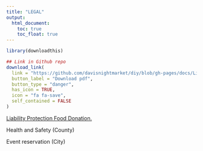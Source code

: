 ```yaml
---
title: "LEGAL"
output:
  html_document:
    toc: true
    toc_float: true
---
```



```r
library(downloadthis)
```

```r

## Link in Github repo
download_link(
  link = "https://github.com/davisnightmarket/diy/blob/gh-pages/docs/Liability%20Protection%20Food%20Donation.pdf",
  button_label = "Download pdf",
  button_type = "danger",
  has_icon = TRUE,
  icon = "fa fa-save",
  self_contained = FALSE
)
```



<a href="docs/Liability Protection Food Donation.pdf" target="_blank">Liability Protection Food Donation.</a>

Health and Safety (County)


Event reservation (City)
